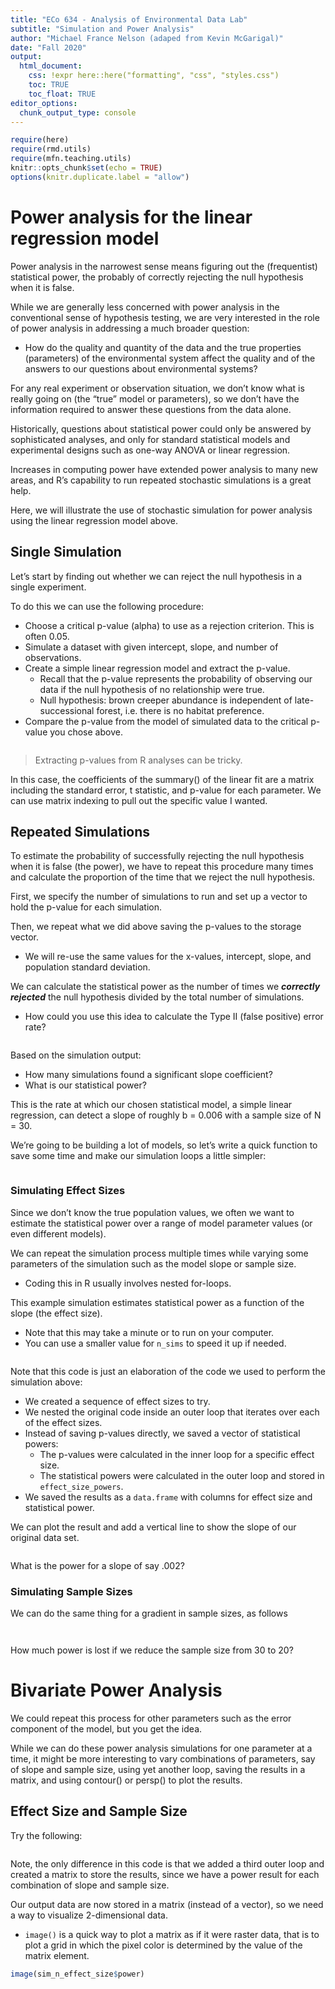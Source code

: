 ```yaml
---
title: "ECo 634 - Analysis of Environmental Data Lab"
subtitle: "Simulation and Power Analysis"
author: "Michael France Nelson (adaped from Kevin McGarigal)"
date: "Fall 2020"
output:
  html_document:
    css: !expr here::here("formatting", "css", "styles.css")
    toc: TRUE
    toc_float: TRUE
editor_options: 
  chunk_output_type: console
---
```


```r

require(here)
require(rmd.utils)
require(mfn.teaching.utils)
knitr::opts_chunk$set(echo = TRUE)
options(knitr.duplicate.label = "allow")

```



<!-- ```{r load_functions, child = find_file("function_chunks_lab_11.Rmd", exact_match = TRUE), include = FALSE} -->
<!-- ``` -->
<!-- ```{r load_data, child = find_file("load_data_chunks_lab_11.Rmd", exact_match = TRUE), include = FALSE} -->
<!-- ``` -->
<!-- ```{r load_models, child = find_file("model_chunks_lab_11.Rmd", exact_match = TRUE), include = FALSE} -->
<!-- ``` -->
<!-- ```{r load_simulations, child = find_file("simulation_chunks_lab_11.Rmd", exact_match = TRUE), include = FALSE} -->
<!-- ``` -->
<!-- ```{r load_plots, child = find_file("plot_chunks_lab_11.Rmd", exact_match = TRUE), include = FALSE} -->
<!-- ``` -->



# Power analysis for the linear regression model

Power analysis in the narrowest sense means figuring out the (frequentist) statistical power, the probably of correctly rejecting the null hypothesis when it is false.

While we are generally less concerned with power analysis in the conventional sense of hypothesis testing, we are very interested in the role of power analysis in addressing a much broader question:

- How do the quality and quantity of the data and the true properties (parameters) of the environmental system affect the quality and of the answers to our questions about environmental systems?

For any real experiment or observation situation, we don't know what is really going on (the “true” model or parameters), so we don't have the information required to answer these questions from the data alone.

Historically, questions about statistical power could only be answered by sophisticated analyses, and only for standard statistical models and experimental designs such as one-way ANOVA or linear regression.

Increases in computing power have extended power analysis to many new areas, and R's capability to run repeated stochastic simulations is a great help.

Here, we will illustrate the use of stochastic simulation for power analysis using the linear regression model above.




## Single Simulation

Let's start by finding out whether we can reject the null hypothesis in a single experiment.

To do this we can use the following procedure:

- Choose a critical p-value (alpha) to use as a rejection criterion.  This is often 0.05.
- Simulate a dataset with given intercept, slope, and number of observations.
- Create a simple linear regression model and extract the p-value.
  - Recall that the p-value represents the probability of observing our data if the null hypothesis of no relationship were true.
  - Null hypothesis: brown creeper abundance is independent of late-successional forest, i.e. there is no habitat preference.
- Compare the p-value from the model of simulated data to the critical p-value you chose above.

```r
```

> Extracting p-values from R analyses can be tricky.

In this case, the coefficients of the summary() of the linear fit are a matrix including the standard error, t statistic, and p-value for each parameter.  We can use matrix indexing to pull out the specific value I wanted.




## Repeated Simulations

To estimate the probability of successfully rejecting the null hypothesis when it is false (the power), we have to repeat this procedure many times and calculate the proportion of the time that we reject the null hypothesis.

First, we specify the number of simulations to run and set up a vector to hold the p-value for each simulation.

Then, we repeat what we did above saving the p-values to the storage vector.

- We will re-use the same values for the x-values, intercept, slope, and population standard deviation.

We can calculate the statistical power as the number of times we ***correctly rejected*** the null hypothesis divided by the total number of simulations.

- How could you use this idea to calculate the Type II (false positive) error rate?

```r
```

Based on the simulation output:

- How many simulations found a significant slope coefficient?
- What is our statistical power?

This is the rate at which our chosen statistical model, a simple linear regression, can detect a slope of roughly b = 0.006 with a sample size of N = 30.

We're going to be building a lot of models, so let's write a quick function to save some time and make our simulation loops a little simpler:

```r
```



### Simulating Effect Sizes

Since we don't know the true population values, we often we want to estimate the statistical power over a range of model parameter values (or even different models).

We can repeat the simulation process multiple times while varying some parameters of the simulation such as the model slope or sample size.

- Coding this in R usually involves nested for-loops.

This example simulation estimates statistical power as a function of the slope (the effect size).

<div class = "notes">
- Note that this may take a minute or to run on your computer.
- You can use a smaller value for `n_sims` to speed it up if needed.
</div>

```r
```

<div class="notes">
Note that this code is just an elaboration of the code we used to perform the simulation above:

- We created a sequence of effect sizes to try.
- We nested the original code inside an outer loop that iterates over each of the effect sizes.
- Instead of saving p-values directly, we saved a vector of statistical powers:
  - The p-values were calculated in the inner loop for a specific effect size.
  - The statistical powers were calculated in the outer loop and stored in `effect_size_powers`.
- We saved the results as a `data.frame` with columns for effect size and statistical power.
</div>

We can plot the result and add a vertical line to show the slope of our original data set.


```r
```

What is the power for a slope of say .002?




### Simulating Sample Sizes

We can do the same thing for a gradient in sample sizes, as follows

```r
```

```r
```

How much power is lost if we reduce the sample size from 30 to 20?




# Bivariate Power Analysis




We could repeat this process for other parameters such as the error component of the model, but you get the idea.

While we can do these power analysis simulations for one parameter at a time, it might be more interesting to vary combinations of parameters, say of slope and sample size, using yet another loop, saving the results in a matrix, and using contour() or persp() to plot the results.




## Effect Size and Sample Size

Try the following:

```r
```

Note, the only difference in this code is that we added a third outer loop and created a matrix to store the results, since we have a power result for each combination of slope and sample size.

Our output data are now stored in a matrix (instead of a vector), so we need a way to visualize 2-dimensional data.

- `image()` is a quick way to plot a matrix as if it were raster data, that is to plot a grid in which the pixel color is determined by the value of the matrix element.

```r
image(sim_n_effect_size$power)
```


